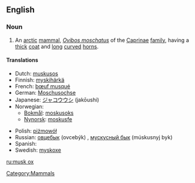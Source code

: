 ==English==

===Noun===
{{wikipedia}}
{{en-noun|musk oxen}}

# An [[arctic]] [[mammal]], ''[[Ovibos moschatus]]'' of the [[Caprinae]] [[family]], having a [[thick]] [[coat]] and [[long]] [[curve]]d [[horn]]s.

====Translations====
{{trans-top|an arctic mammal}}
* Dutch: [[muskusos]] {{m}}
* Finnish: [[myskihärkä]]
* French: [[bœuf musqué]] {{m}}
* German: [[Moschusochse]] {{m}}
* Japanese: [[ジャコウウシ]] (jakōushi)
* Norwegian:
** [[Bokmål]]: [[moskusoks]]
** [[Nynorsk]]: [[moskusfe]]
{{trans-mid}}
* Polish: [[piżmowół]] {{m}}
* Russian: [[овцебык]] (ovcebýk) {{m}}, [[мускусный бык]] (múskusnyj byk) {{m}}
* Spanish: {{t|es|buey almizclero|m}}
* Swedish: [[myskoxe]]
{{trans-bottom}}

[[Category:Mammals]]

[[ru:musk ox]]